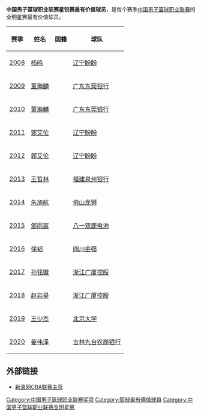 '''中国男子篮球职业联赛星锐赛最有价值球员'''，是每个赛季[[中国男子篮球职业联赛|中国男子篮球职业联赛]]的全明星赛最有价值球员。

{| class="wikitable sortable"
|-
! 赛季 !! 姓名 !! 国籍 !! 球队 
|-
| [[2007-08年中国男子篮球职业联赛|2008]] || [[杨鸣|杨鸣]] || {{CHN}} || [[辽宁衡业飞豹篮球俱乐部|辽宁盼盼]] 
|-
| [[2008-09年中国男子篮球职业联赛|2009]] || [[董瀚麟|董瀚麟]] || {{CHN}} || [[广东宏远华南虎篮球俱乐部|广东东莞银行]] 
|-
| [[2009-10年中国男子篮球职业联赛|2010]] || [[董瀚麟|董瀚麟]] || {{CHN}} || [[广东宏远华南虎篮球俱乐部|广东东莞银行]] 
|-
| [[2010-11年中国男子篮球职业联赛|2011]] || [[郭艾伦|郭艾伦]] || {{CHN}} || [[辽宁衡业飞豹篮球俱乐部|辽宁盼盼]] 
|-
| [[2011-12年中国男子篮球职业联赛|2012]] || [[郭艾伦|郭艾伦]] || {{CHN}} || [[辽宁衡业飞豹篮球俱乐部|辽宁盼盼]] 
|-
| [[2012-13年中国男子篮球职业联赛|2013]] || [[王哲林|王哲林]] || {{CHN}} || [[福建鲟浔兴篮球俱乐部|福建泉州银行]] 
|-
| [[2013-14年中国男子篮球职业联赛|2014]] || [[朱旭航|朱旭航]] || {{CHN}} || [[龙狮篮球俱乐部|佛山龙狮]] 
|-
| [[2014-15年中国男子篮球职业联赛|2015]] || [[邹雨宸|邹雨宸]] || {{CHN}} || [[八一富邦火箭篮球俱乐部|八一双鹿电池]] 
|-
| [[2016年中国男子篮球职业联赛全明星赛|2016]] || [[徐韬_(篮球运动员)|徐韬]] || {{CHN}} || [[四川金强蓝鲸篮球俱乐部|四川金强]] 
|-
| [[2017年中国男子篮球职业联赛全明星赛|2017]] || [[孙铭徽|孙铭徽]] || {{CHN}} || [[浙江广厦猛狮篮球俱乐部|浙江广厦控股]] 
|-
| [[2018年中国男子篮球职业联赛全明星赛|2018]] || [[赵岩昊|赵岩昊]] || {{CHN}} || [[浙江广厦猛狮篮球俱乐部|浙江广厦控股]] 
|-
| [[2019年中国男子篮球职业联赛全明星赛|2019]] || [[王少杰|王少杰]] || {{CHN}} || [[北京大学|北京大学]] 
|-
| [[2020年中国男子篮球职业联赛全明星赛|2020]] || [[姜伟泽|姜伟泽]] || {{CHN}} || [[吉林东北虎篮球俱乐部|吉林九台农商银行]] 
|}

==外部链接==
*[http://sports.sina.com.cn/cba/ 新浪网CBA联赛主页]{{Wayback|url=http://sports.sina.com.cn/cba/ |date=20071011010021 }}

{{中国男子篮球职业联赛}}

[[Category:中国男子篮球职业联赛奖项|Category:中国男子篮球职业联赛奖项]]
[[Category:籃球最有價值球員|Category:籃球最有價值球員]]
[[Category:中国男子篮球职业联赛全明星赛|Category:中国男子篮球职业联赛全明星赛]]